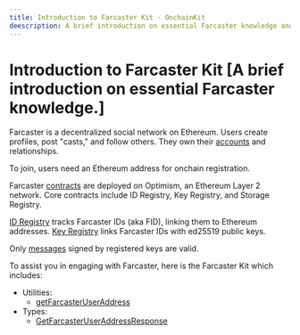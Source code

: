 ```yaml
---
title: Introduction to Farcaster Kit · OnchainKit
deescription: A brief introduction on essential Farcaster knowledge and OnchainKit utilities.
---
```


# Introduction to Farcaster Kit [A brief introduction on essential Farcaster knowledge.]

Farcaster is a decentralized social network on Ethereum.
Users create profiles, post "casts," and follow others.
They own their [accounts](https://docs.farcaster.xyz/learn/what-is-farcaster/accounts) and relationships.

To join, users need an Ethereum address for onchain registration.

Farcaster [contracts](https://docs.farcaster.xyz/learn/architecture/contracts) are deployed on Optimism, an Ethereum Layer 2 network.
Core contracts include ID Registry, Key Registry, and Storage Registry.

[ID Registry](https://docs.farcaster.xyz/reference/contracts/reference/id-registry) tracks Farcaster IDs (aka FID), linking them to Ethereum addresses. [Key Registry](https://docs.farcaster.xyz/reference/contracts/reference/key-gateway) links Farcaster IDs with ed25519 public keys.

Only [messages](https://docs.farcaster.xyz/learn/what-is-farcaster/messages) signed by registered keys are valid.

To assist you in engaging with Farcaster, here is the Farcaster Kit which includes:

- Utilities:
  - [getFarcasterUserAddress](/farcasterkit/get-farcaster-user-address)
- Types:
  - [GetFarcasterUserAddressResponse]()
